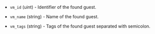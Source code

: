<!-- Code generated from the comments of the DatasourceOutput struct in datasource/proxmox/data.go; DO NOT EDIT MANUALLY -->

- `vm_id` (uint) - Identifier of the found guest.

- `vm_name` (string) - Name of the found guest.

- `vm_tags` (string) - Tags of the found guest separated with semicolon.

<!-- End of code generated from the comments of the DatasourceOutput struct in datasource/proxmox/data.go; -->
